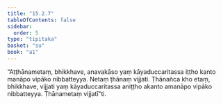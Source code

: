 ```yaml
---
title: "15.2.7"
tableOfContents: false
sidebar:
  order: 5
type: "tipitaka"
basket: "su"
book: "a1"
---
```



<DynamicBreadcrumb />

<Division number="284" book="a1">

<Paragraph number="373" book="a1">
“Aṭṭhānametaṃ, bhikkhave, anavakāso yaṃ kāyaduccaritassa iṭṭho kanto manāpo vipāko nibbatteyya. Netaṃ ṭhānaṃ vijjati. Ṭhānañca kho etaṃ, bhikkhave, vijjati yaṃ kāyaduccaritassa aniṭṭho akanto amanāpo vipāko nibbatteyya. Ṭhānametaṃ vijjatī”ti.
</Paragraph>
</Division>